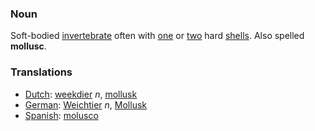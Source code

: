 ===Noun===

Soft-bodied [[invertebrate]] often with [[one]] or [[two]] hard [[shell]]s. Also spelled '''mollusc'''.  

===Translations===  
*[[Dutch]]: [[weekdier]] ''n'', [[mollusk]]  
*[[German]]: [[Weichtier]] ''n'', [[Mollusk]]
*[[Spanish]]: [[molusco]]